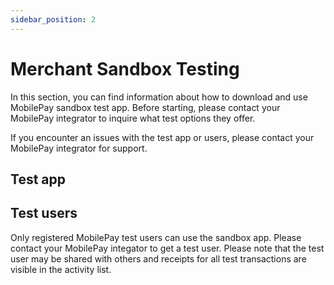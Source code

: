 ```yaml
---
sidebar_position: 2
---
```


# Merchant Sandbox Testing

In this section, you can find information about how to download and use MobilePay sandbox test app. Before starting, please contact your MobilePay integrator to inquire what test options they offer.

If you encounter an issues with the test app or users, please contact your MobilePay integrator for support.

## Test app

<TestApp />

## Test users

Only registered MobilePay test users can use the sandbox app. Please contact your MobilePay integator to get a test user. Please note that the test user may be shared with others and receipts for all test transactions are visible in the activity list. 